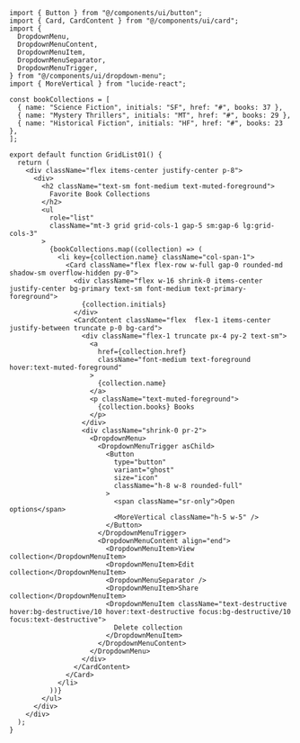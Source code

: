 ```tsx
import { Button } from "@/components/ui/button";
import { Card, CardContent } from "@/components/ui/card";
import {
  DropdownMenu,
  DropdownMenuContent,
  DropdownMenuItem,
  DropdownMenuSeparator,
  DropdownMenuTrigger,
} from "@/components/ui/dropdown-menu";
import { MoreVertical } from "lucide-react";

const bookCollections = [
  { name: "Science Fiction", initials: "SF", href: "#", books: 37 },
  { name: "Mystery Thrillers", initials: "MT", href: "#", books: 29 },
  { name: "Historical Fiction", initials: "HF", href: "#", books: 23 },
];

export default function GridList01() {
  return (
    <div className="flex items-center justify-center p-8">
      <div>
        <h2 className="text-sm font-medium text-muted-foreground">
          Favorite Book Collections
        </h2>
        <ul
          role="list"
          className="mt-3 grid grid-cols-1 gap-5 sm:gap-6 lg:grid-cols-3"
        >
          {bookCollections.map((collection) => (
            <li key={collection.name} className="col-span-1">
              <Card className="flex flex-row w-full gap-0 rounded-md shadow-sm overflow-hidden py-0">
                <div className="flex w-16 shrink-0 items-center justify-center bg-primary text-sm font-medium text-primary-foreground">
                  {collection.initials}
                </div>
                <CardContent className="flex  flex-1 items-center justify-between truncate p-0 bg-card">
                  <div className="flex-1 truncate px-4 py-2 text-sm">
                    <a
                      href={collection.href}
                      className="font-medium text-foreground hover:text-muted-foreground"
                    >
                      {collection.name}
                    </a>
                    <p className="text-muted-foreground">
                      {collection.books} Books
                    </p>
                  </div>
                  <div className="shrink-0 pr-2">
                    <DropdownMenu>
                      <DropdownMenuTrigger asChild>
                        <Button
                          type="button"
                          variant="ghost"
                          size="icon"
                          className="h-8 w-8 rounded-full"
                        >
                          <span className="sr-only">Open options</span>
                          <MoreVertical className="h-5 w-5" />
                        </Button>
                      </DropdownMenuTrigger>
                      <DropdownMenuContent align="end">
                        <DropdownMenuItem>View collection</DropdownMenuItem>
                        <DropdownMenuItem>Edit collection</DropdownMenuItem>
                        <DropdownMenuSeparator />
                        <DropdownMenuItem>Share collection</DropdownMenuItem>
                        <DropdownMenuItem className="text-destructive hover:bg-destructive/10 hover:text-destructive focus:bg-destructive/10 focus:text-destructive">
                          Delete collection
                        </DropdownMenuItem>
                      </DropdownMenuContent>
                    </DropdownMenu>
                  </div>
                </CardContent>
              </Card>
            </li>
          ))}
        </ul>
      </div>
    </div>
  );
}
```

